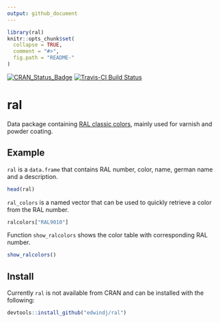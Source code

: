```yaml
---
output: github_document
---
```


<!-- README.md is generated from README.Rmd. Please edit that file -->

```r
library(ral)
knitr::opts_chunk$set(
  collapse = TRUE,
  comment = "#>",
  fig.path = "README-"
)
```

[![CRAN_Status_Badge](http://www.r-pkg.org/badges/version/ral)](https://cran.r-project.org/package=ral)
[![Travis-CI Build Status](https://travis-ci.org/edwindj/ral.svg?branch=master)](https://travis-ci.org/edwindj/ral)

# ral

Data package containing [RAL classic colors](https://en.wikipedia.org/wiki/RAL_colour_standard), mainly used for varnish and powder coating.

## Example

`ral` is a `data.frame` that contains RAL number, color, name, german name and a description.
```r
head(ral)
```

`ral_colors` is a named vector that can be used to quickly retrieve a color from the RAL number.

```r
ralcolors["RAL9010"]
```

Function `show_ralcolors` shows the color table with corresponding RAL number.
```r
show_ralcolors()
```


##  Install

Currently `ral` is not available from CRAN and can be installed with the following:

```R
devtools::install_github("edwindj/ral")
```
